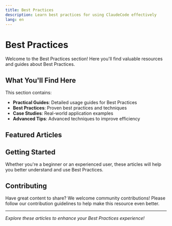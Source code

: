 ```yaml
---
title: Best Practices
description: Learn best practices for using ClaudeCode effectively
lang: en
---
```


# Best Practices

Welcome to the Best Practices section! Here you'll find valuable resources and guides about Best Practices.

## What You'll Find Here

This section contains:

- **Practical Guides**: Detailed usage guides for Best Practices
- **Best Practices**: Proven best practices and techniques
- **Case Studies**: Real-world application examples
- **Advanced Tips**: Advanced techniques to improve efficiency

## Featured Articles

<Cards>
  <Card 
    title="How I use Claude Code (+ my best tips)" 
    description="A comprehensive guide from a Cursor power user who switched to Claude Code, including practical tips, workflow optimization, and real-world usage patterns."
    href="/docs/en/best-practices/builder-claude-code" 
  />
  <Card 
    title="Cal Rueb's Claude Code Best Practices" 
    description="Essential Claude Code best practices from Anthropic's Cal Rueb, covering everything from basic setup to advanced techniques with embedded YouTube video."
    href="/docs/en/best-practices/cal-rueb-claude-code-best-practices" 
  />
  <Card 
    title="Claude Code Best Practices" 
    description="Best practices for effective agentic coding with Claude Code."
    href="/docs/en/best-practices/claude-code-best-practices" 
  />
  <Card 
    title="33 Claude Code Setup Tips You NEED to Know" 
    description="Master Claude Code with 33 essential tips covering shortcuts, prompting techniques, MCP servers, project rules, and automation hooks. Transform from beginner to expert level productivity."
    href="/docs/en/best-practices/claude-code-setup-tips" 
  />
  <Card 
    title="One and a Half Months of Intensive Claude Code Usage Experience" 
    description="Personal experience and insights from intensive use of Claude Code over one and a half months"
    href="/docs/en/best-practices/onevcat-claude-code-experience" 
  />
  <Card 
    title="6 Weeks of Claude Code" 
    description="A retrospective on using Claude Code for 6 weeks in production development"
    href="/docs/en/best-practices/six-weeks-of-claude-code" 
  />
  <Card 
    title="How I Use Claude Code" 
    description="A comprehensive guide to effective Claude Code usage patterns, from thread management to MCP servers, planning modes, and productivity tips for AI-assisted development."
    href="/docs/en/best-practices/how-i-use-claude-code" 
  />
  <Card 
    title="Field Notes From Shipping Real Code With Claude" 
    description="A comprehensive guide to AI-assisted development that actually works in production. Learn the three modes of vibe-coding, infrastructure setup, and the sacred rule of human-written tests."
    href="/docs/en/best-practices/field-notes-shipping-real-code-claude" 
  />
  <Card 
    title="Claude Code is My Computer" 
    description="A deep dive into using Claude Code in no-prompt mode for daily development tasks. Learn how to leverage AI for content shipping, code extraction, automation, and system management."
    href="/docs/en/best-practices/claude-code-is-my-computer" 
  />
</Cards>

## Getting Started

Whether you're a beginner or an experienced user, these articles will help you better understand and use Best Practices.

## Contributing

Have great content to share? We welcome community contributions! Please follow our contribution guidelines to help make this resource even better.

---

*Explore these articles to enhance your Best Practices experience!*